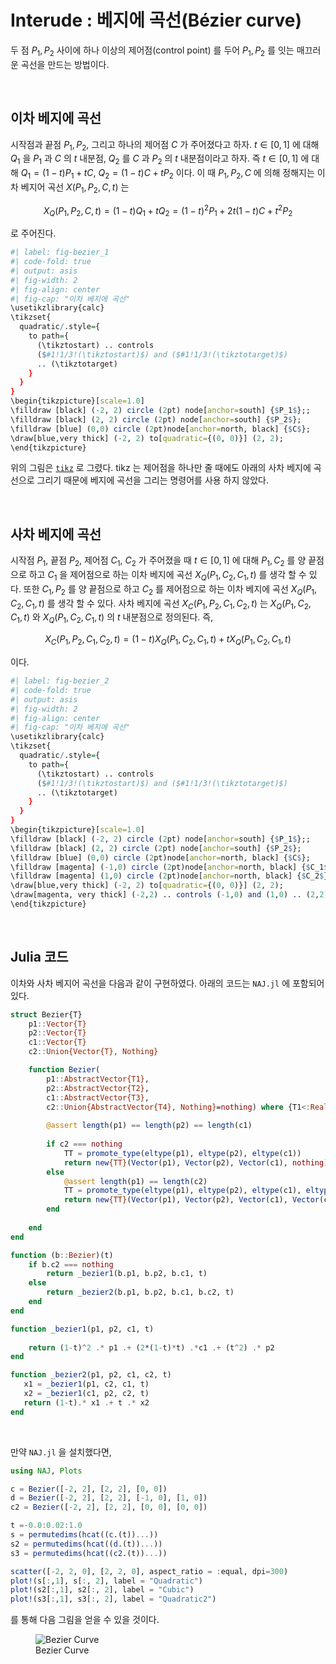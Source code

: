 # Interude : 베지에 곡선(Bézier curve) {.unnumbered}

두 점 $P_1,\,P_2$ 사이에 하나 이상의 제어점(control point) 를 두어 $P_1,\,P_2$ 를 잇는 매끄러운 곡선을 만드는 방법이다. 

</br>

## 이차 베지에 곡선

시작점과 끝점 $P_1,\,P_2$, 그리고 하나의 제어점 $C$ 가 주어졌다고 하자. $t\in [0,\,1]$ 에 대해 $Q_1$ 을 $P_1$ 과 $C$ 의 $t$ 내분점, $Q_2$ 를 $C$ 과 $P_2$ 의 $t$ 내분점이라고 하자. 즉 $t\in [0,\,1]$ 에 대해 $Q_1 = (1-t)P_1 + tC$, $Q_2=(1-t)C + tP_2$ 이다. 이 때 $P_1,\,P_2,\,C$ 에 의해 정해지는 이차 베지어 곡선 $X(P_1, P_2, C, t)$ 는

$$
X_Q(P_1, P_2, C, t) = (1-t)Q_1 + tQ_2 = (1-t)^2P_1+2t(1-t)C + t^2P_2
$$

로 주어진다. 

```r
#| label: fig-bezier_1
#| code-fold: true
#| output: asis
#| fig-width: 2
#| fig-align: center
#| fig-cap: "이차 베지에 곡선"
\usetikzlibrary{calc}
\tikzset{
  quadratic/.style={
    to path={
      (\tikztostart) .. controls
      ($#1!1/3!(\tikztostart)$) and ($#1!1/3!(\tikztotarget)$)
      .. (\tikztotarget)
    }
  }
}
\begin{tikzpicture}[scale=1.0]
\filldraw [black] (-2, 2) circle (2pt) node[anchor=south] {$P_1$};;
\filldraw [black] (2, 2) circle (2pt) node[anchor=south] {$P_2$};
\filldraw [blue] (0,0) circle (2pt)node[anchor=north, black] {$C$};
\draw[blue,very thick] (-2, 2) to[quadratic={(0, 0)}] (2, 2);
\end{tikzpicture}
```

::: {.callout-tip appearance="simple" icon="false"}

위의 그림은 [`tikz`](../tools/tikz/tikz.qmd) 로 그렸다. tikz 는 제어점을 하나만 줄 때에도 아래의 사차 베지에 곡선으로 그리기 때문에 베지에 곡선을 그리는 명령어를 사용 하지 않았다.
:::


</br>

## 사차 베지에 곡선

시작점 $P_1$, 끝점 $P_2$, 제어점 $C_1$, $C_2$ 가 주어졌을 때 $t\in [0, 1]$ 에 대해 $P_1,\,C_2$ 를 양 끝점으로 하고 $C_1$ 을 제어점으로 하는 이차 베지에 곡선 $X_Q(P_1, C_2, C_1, t)$ 를 생각 할 수 있다. 또한 $C_1,\, P_2$ 를 양 끝점으로 하고 $C_2$ 를 제어점으로 하는 이차 베지에 곡선 $X_Q(P_1, C_2, C_1, t)$ 를 생각 할 수 있다. 사차 베지에 곡선 $X_C(P_1, P_2, C_1, C_2, t)$ 는 $X_Q(P_1, C_2, C_1, t)$ 와 $X_Q(P_1, C_2, C_1, t)$ 의 $t$ 내분점으로 정의된다. 즉, 

$$
X_C(P_1, P_2, C_1, C_2, t) = (1-t) X_Q(P_1, C_2, C_1, t)  + tX_Q(P_1, C_2, C_1, t)
$$

이다. 

```r
#| label: fig-bezier_2
#| code-fold: true
#| output: asis
#| fig-width: 2
#| fig-align: center
#| fig-cap: "이차 베지에 곡선"
\usetikzlibrary{calc}
\tikzset{
  quadratic/.style={
    to path={
      (\tikztostart) .. controls
      ($#1!1/3!(\tikztostart)$) and ($#1!1/3!(\tikztotarget)$)
      .. (\tikztotarget)
    }
  }
}
\begin{tikzpicture}[scale=1.0]
\filldraw [black] (-2, 2) circle (2pt) node[anchor=south] {$P_1$};;
\filldraw [black] (2, 2) circle (2pt) node[anchor=south] {$P_2$};
\filldraw [blue] (0,0) circle (2pt)node[anchor=north, black] {$C$};
\filldraw [magenta] (-1,0) circle (2pt)node[anchor=north, black] {$C_1$};
\filldraw [magenta] (1,0) circle (2pt)node[anchor=north, black] {$C_2$};
\draw[blue,very thick] (-2, 2) to[quadratic={(0, 0)}] (2, 2);
\draw[magenta, very thick] (-2,2) .. controls (-1,0) and (1,0) .. (2,2);
\end{tikzpicture}
```


</br>

## Julia 코드

이차와 사차 베지어 곡선을 다음과 같이 구현하였다. 아래의 코드는 `NAJ.jl` 에 포함되어 있다. 

```julia
struct Bezier{T} 
    p1::Vector{T}
    p2::Vector{T}
    c1::Vector{T}
    c2::Union{Vector{T}, Nothing}

    function Bezier(
        p1::AbstractVector{T1}, 
        p2::AbstractVector{T2}, 
        c1::AbstractVector{T3}, 
        c2::Union{AbstractVector{T4}, Nothing}=nothing) where {T1<:Real, T2<:Real, T3<:Real, T4<:Real}
        
        @assert length(p1) == length(p2) == length(c1)
        
        if c2 === nothing
            TT = promote_type(eltype(p1), eltype(p2), eltype(c1))
            return new{TT}(Vector(p1), Vector(p2), Vector(c1), nothing)
        else 
            @assert length(p1) == length(c2)
            TT = promote_type(eltype(p1), eltype(p2), eltype(c1), eltype(c2))
            return new{TT}(Vector(p1), Vector(p2), Vector(c1), Vector(c2))
        end
        
    end
end

function (b::Bezier)(t)
    if b.c2 === nothing
        return _bezier1(b.p1, b.p2, b.c1, t)
    else 
        return _bezier2(b.p1, b.p2, b.c1, b.c2, t)
    end
end

function _bezier1(p1, p2, c1, t)
    
    return (1-t)^2 .* p1 .+ (2*(1-t)*t) .*c1 .+ (t^2) .* p2
end

function _bezier2(p1, p2, c1, c2, t)
   x1 = _bezier1(p1, c2, c1, t)
   x2 = _bezier1(c1, p2, c2, t)
   return (1-t).* x1 .+ t .* x2
end
```


</br>

만약 `NAJ.jl` 을 설치했다면, 

```julia
using NAJ, Plots

c = Bezier([-2, 2], [2, 2], [0, 0])
d = Bezier([-2, 2], [2, 2], [-1, 0], [1, 0])
c2 = Bezier([-2, 2], [2, 2], [0, 0], [0, 0])

t =-0.0:0.02:1.0
s = permutedims(hcat((c.(t))...))
s2 = permutedims(hcat((d.(t))...))
s3 = permutedims(hcat((c2.(t))...))

scatter([-2, 2, 0], [2, 2, 0], aspect_ratio = :equal, dpi=300)
plot!(s[:,1], s[:, 2], label = "Quadratic")
plot!(s2[:,1], s2[:, 2], label = "Cubic")
plot!(s3[:,1], s3[:, 2], label = "Quadratic2")
```

를 통해 다음 그림을 얻을 수 있을 것이다.

![Bezier Curve](bezier.png)
